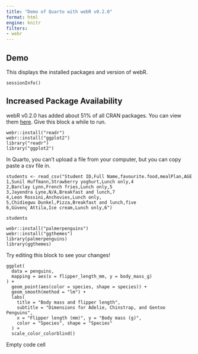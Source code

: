 ```yaml
---
title: "Demo of Quarto with webR v0.2.0"
format: html
engine: knitr
filters:
- webr
---
```


## Demo

This displays the installed packages and version of webR.

```webr-r
sessionInfo()
```

## Increased Package Availability

webR v0.2.0 has added about 51% of all CRAN packages. You can view them [here](https://repo.r-wasm.org/). Give this block a while to run.

```webr-r
webr::install("readr")
webr::install("ggplot2")
library("readr")
library("ggplot2")
```

In Quarto, you can't upload a file from your computer, but you can copy paste a csv file in.

```webr-r
students <- read_csv("Student ID,Full Name,favourite.food,mealPlan,AGE
1,Sunil Huffmann,Strawberry yoghurt,Lunch only,4
2,Barclay Lynn,French fries,Lunch only,5
3,Jayendra Lyne,N/A,Breakfast and lunch,7
4,Leon Rossini,Anchovies,Lunch only,
5,Chidiegwu Dunkel,Pizza,Breakfast and lunch,five
6,Güvenç Attila,Ice cream,Lunch only,6")
```

```webr-r
students
```

```webr-r
webr::install("palmerpenguins")
webr::install("ggthemes")
library(palmerpenguins)
library(ggthemes)
```

Try editing this block to see your changes!

```webr-r
ggplot(
  data = penguins,
  mapping = aes(x = flipper_length_mm, y = body_mass_g)
) +
  geom_point(aes(color = species, shape = species)) +
  geom_smooth(method = "lm") +
  labs(
    title = "Body mass and flipper length",
    subtitle = "Dimensions for Adelie, Chinstrap, and Gentoo Penguins",
    x = "Flipper length (mm)", y = "Body mass (g)",
    color = "Species", shape = "Species"
  ) +
  scale_color_colorblind()
```

Empty code cell

```webr-r

```
